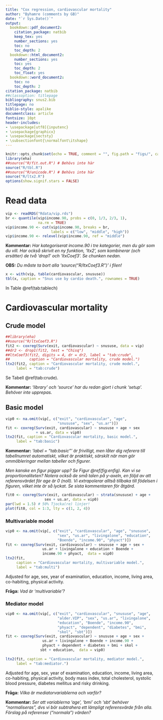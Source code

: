 ```yaml
---
title: "Cox regression, cardiovascular mortality"
author: "Byhamre (comments by GB)"
date: "`r Sys.Date()`"
output:
  bookdown::pdf_document2:
    citation_package: natbib
    keep_tex: yes
    number_sections: yes
    toc: no
    toc_depth: 2
  bookdown::html_document2:
    number_sections: yes
    toc: yes
    toc_depth: 2
    toc_float: yes
  bookdown::word_document2:
    toc: no
    toc_depth: 2
citation_package: natbib
##classoption: titlepage
bibliography: snus2.bib
titlepage: no
biblio-style: apalike
documentclass: article
fontsize: 10pt
header-includes:
- \usepackage[utf8]{inputenc}
- \usepackage{graphicx}
- \usepackage{sectsty}
- \subsectionfont{\normalfont\itshape}
---
```


```r
knitr::opts_chunk$set(echo = TRUE, comment = "", fig.path = "figs/", cache = FALSE)
library(eha)
##source("R/fit.out.R") # Behövs inte här
source("R/tbl.R")
##source("R/unicode.R") # Behövs inte här
source("R/ltx2.R")
options(show.signif.stars = FALSE)
```

# Read data
```r
vip <- readRDS("Rdata/vip.rds")
br <- quantile(vip$income.90, probs = c(0, 1/3, 2/3, 1),
               na.rm = TRUE)
vip$income.90 <- cut(vip$income.90, breaks = br, 
                     labels = c("low", "middle", "high"))
vip$income.90 <- relevel(vip$income.90, ref = "middle")
```

**Kommentar:** *Har kategoriserat income.90 i tre kategorier, men du gör som du vill. Har också skrivit en ny funktion, 'ltx2',
som kombinerar (och ersätter) de två 'drop1' och 'ltxCoef3'. Se chunken nedan.*

**OBS:** *Du måste ta bort alla 'source("R/ltxCoef3.R")' i filen!*

```r
x <- with(vip, table(cardiovascular, snususe))
tbl(x, caption = "Snus use by cardio death.", rownames = TRUE)
```

In Table \@ref(tab:tablech) \ldots

# Cardiovascular mortality

## Crude model
```r
##library(eha)
##source("R/ltxCoef3.R")
fit2 <- coxreg(Surv(exit, cardiovascular) ~ snususe, data = vip)
##dr2 <- drop1(fit2, test = "Chisq")
##ltxCoef3(fit2, digits = 4, dr = dr2, label = "tab:crude", 
##         caption = "Cardiovascular mortality, crude model.")
ltx2(fit2, caption = "Cardiovascular mortality, crude model.", 
     label = "tab:crude")
```

Se Tabell \@ref(tab:crude).


**Kommentar:** *'library' och 'source' har du redan gjort i chunk 'setup'. Behöver inte upprepas.*


## Basic model
```r
vip0 <- na.omit(vip[, c("exit", "cardiovascular", "age", 
                        "snususe", "sex", "us.ar")])
fit <- coxreg(Surv(exit, cardiovascular) ~ snususe + age + sex 
              + us.ar, data = vip0)
ltx2(fit, caption = "Cardiovascular mortality, basic model.", 
     label = "tab:basic")
```

**Kommentar:** *'label = "tab:basic"' är frivilligt, men låter dig referera till 
tabellnumret automatiskt, vilket är praktiskt, särskilt när man gör ommöbleringar mellan tabeller och figurer.*


*Men kanske en figur piggar upp? Se Figur \@ref(fig:enfig). Kan vi se proportionaliteten?
Notera också de små talen på y-axeln, en följd av att referensvärdet för age är 0 (noll).
Vi extrapolerar alltså tillbaka till födelsen i figuren, vilket inte är så lyckat. Se sista kommentaren för åtgärd.*

```r
fit0 <- coxreg(Surv(exit, cardiovascular) ~ strata(snususe) + age + 
                  sex + us.ar, data = vip0)
par(lwd = 1.5) # 50% Tjocka(re) linjer!
plot(fit0, col = 1:3, lty = c(1, 2, 4))
```


### Multivariable model

```r
vip0 <- na.omit(vip[, c("exit", "cardiovascular", "age", "snususe", 
                        "sex", "us.ar", "livingalone", "education", 
                        "Boende", "income.90", "phyact")])
fit <- coxreg(Surv(exit, cardiovascular) ~ snususe + age + sex + 
                 us.ar + livingalone + education + Boende + 
                 income.90 + phyact,  data = vip0)
ltx2(fit, 
     caption = "Cardiovascular mortality, multivariable model.", 
     label = "tab:multi")
```

Adjusted for age, sex, year of examination, education, income, living area, co-habiting, physical activity.

**Fråga:** *Vad är 'multivariable'?*

### Mediator model

```r
vip0 <- na.omit(vip[, c("exit", "cardiovascular", "snususe", "age", 
                        "alder.VIP", "sex", "us.ar", "livingalone", 
                        "education", "Boende", "income.90", 
                        "phyact", "dependent", "diabetes", "bmi",
                        "skol", "sbt")])
fit <- coxreg(Surv(exit, cardiovascular) ~ snususe + age + sex + 
                 us.ar + livingalone + Boende + income.90 + 
                 phyact + dependent + diabetes + bmi + skol + 
                sbt + education,  data = vip0)
 
ltx2(fit, caption = "Cardiovascular mortality, mediator model.", 
     label = "tab:mediator.")
```

Adjusted for age, sex, year of examination, education, income, living area,
co-habiting, physical activity, body mass index, total cholesterol, systolic 
blood pressure, diabetes mellitus and risky drinking.

**Fråga:** *Vilka är mediatorvariablerna och varför?*

**Kommentar:** *Ser att variablerna 'age', 'bmi' och 'sbt' behöver "normaliseras",
dvs vi bör subtrahera ett lämpligt referensvärde från alla. Förslag på referenser 
("normala") värden?*
